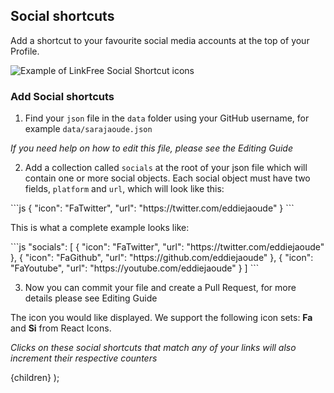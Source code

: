 
## Social shortcuts

Add a shortcut to your favourite social media accounts at the top of your Profile.

![Example of LinkFree Social Shortcut icons](https://user-images.githubusercontent.com/624760/208973239-cc6a8541-3e34-47fd-8f76-104a3cf6ee4f.png)

### Add Social shortcuts

1. Find your `json` file in the `data` folder using your GitHub username, for example `data/sarajaoude.json`

_If you need help on how to edit this file, please see the <Link href="/docs/how-to-guides/editing">Editing Guide</Link>_

2. Add a collection called `socials` at the root of your json file which will contain one or more social objects. Each social object must have two fields, `platform` and `url`, which will look like this:

<ClipboardCopy>
```js
{
  "icon": "FaTwitter",
  "url": "https://twitter.com/eddiejaoude"
}
```
</ClipboardCopy>

This is what a complete example looks like:

<ClipboardCopy>
```js
"socials": [
  { "icon": "FaTwitter", "url": "https://twitter.com/eddiejaoude" },
  { "icon": "FaGithub", "url": "https://github.com/eddiejaoude" },
  { "icon": "FaYoutube", "url": "https://youtube.com/eddiejaoude" }
]
```
</ClipboardCopy>

3. Now you can commit your file and create a Pull Request, for more details please see <Link href="/docs/how-to-guides/editing">Editing Guide</Link>

The icon you would like displayed. We support the following icon sets: **Fa** and **Si** from React Icons.

_Clicks on these social shortcuts that match any of your links will also increment their respective counters_

  <DocsLayout title="LinkFree Social Shortcuts Documentation">
    {children}
  </DocsLayout>
);
